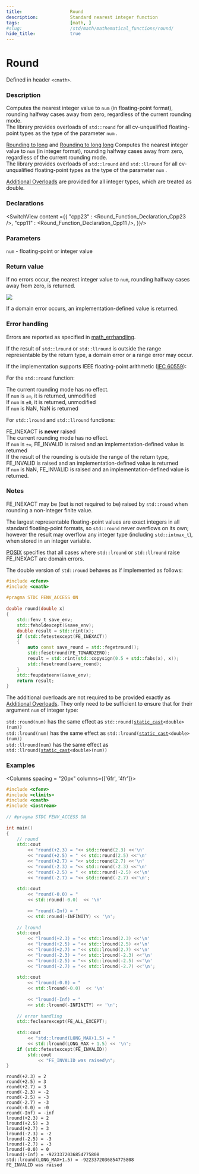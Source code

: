 ```yaml
---
title:                  Round
description:            Standard nearest integer function
tags:                   [math, ]
#slug:                  /std/math/mathematical_functions/round/
hide_title:             true
---
```




# Round

Defined in header `<cmath>`.

### Description
Computes the nearest integer value to <code>num</code> (in floating-point format), rounding halfway cases away from zero, regardless of the current rounding mode. <br/>
&#8203;<Since v='cpp23'>The library provides overloads of <code>std::round</code> for all cv-unqualified floating-point types as the type of the parameter <code>num</code> </Since>.

&#8203;<a href='#declarations'>Rounding to long</a> and <a href='#declarations'>Rounding to long long</a> Computes the nearest integer value to <code>num</code> (in integer format), 
rounding halfway cases away from zero, regardless of the current rounding mode. <br/>
&#8203;<Since v='cpp23'>The library provides overloads of <code>std::lround</code> and <code>std::llround</code> for all cv-unqualified floating-point types as the type of the parameter <code>num</code> </Since>.

&#8203;<a href='#declarations'>Additional Overloads</a> are provided for all integer types, which are treated as <span class='col-lb'>double</span>.

### Declarations

<SwitchView content ={{
    "cpp23" : <Round_Function_Declaration_Cpp23 />,
    "cpp11" : <Round_Function_Declaration_Cpp11 />,
}}/>

### Parameters
 
&#8203;<code>num</code> - floating-point or integer value

### Return value

If no errors occur, the nearest integer value to <code>num</code>, rounding halfway cases away from zero, is returned.

<Image maxheight={300}
        src="/img/doc/math/round/math-round_away_zero.svg"
    />

If a domain error occurs, an implementation-defined value is returned.

### Error handling

Errors are reported as specified in <a href='/docs/std/math/math_errhandling'>math_errhandling</a>.

If the result of `std::lround` or `std::llround` is outside the range representable by the return type, a domain error or a range error may occur.

If the implementation supports IEEE floating-point arithmetic (<a href='https://www.iso.org/standard/80985.html'>IEC 60559</a>):

For the `std::round` function:

The current rounding mode has no effect.<br/>
If <code>num</code> is `±∞`, it is returned, unmodified<br/>
If <code>num</code> is `±0`, it is returned, unmodified<br/>
If <code>num</code> is NaN, NaN is returned<br/>

For `std::lround` and `std::llround` functions:

FE_INEXACT is **never** raised <br/>
The current rounding mode has no effect.<br/>
If <code>num</code> is `±∞`, FE_INVALID is raised and an implementation-defined value is returned<br/>
If the result of the rounding is outside the range of the return type, FE_INVALID is raised and an implementation-defined value is returned<br/>
If <code>num</code> is NaN, FE_INVALID is raised and an implementation-defined value is returned.<br/>

### Notes

FE_INEXACT may be (but is not required to be) raised by `std::round` when rounding a non-integer finite value.

The largest representable floating-point values are exact integers in all standard floating-point formats, so `std::round` never overflows on its own;
 however the result may overflow any integer type (including `std::intmax_t`), when stored in an integer variable.

[POSIX](https://pubs.opengroup.org/onlinepubs/9699919799/functions/lround.html) 
specifies that all cases where `std::lround` or `std::llround` raise FE_INEXACT are domain errors.

The <span class='col-lb'>double</span> version of `std::round` behaves as if implemented as follows:
```cpp
#include <cfenv>
#include <cmath>
 
#pragma STDC FENV_ACCESS ON
 
double round(double x)
{
    std::fenv_t save_env;
    std::feholdexcept(&save_env);
    double result = std::rint(x);
    if (std::fetestexcept(FE_INEXACT))
    {
        auto const save_round = std::fegetround();
        std::fesetround(FE_TOWARDZERO);
        result = std::rint(std::copysign(0.5 + std::fabs(x), x));
        std::fesetround(save_round);
    }
    std::feupdateenv(&save_env);
    return result;
}
```

The additional overloads are not required to be provided exactly as <a href='#declarations'>Additional Overloads</a>. 
They only need to be sufficient to ensure that for their argument <code>num</code> of integer type:

`std::round(num)` has the same effect as <code>std::round(<a href='/docs/std/lang-support/static_cast'>static_cast</a>&lt;<span class='col-lb'>double</span>&gt;(num))</code><br/>
`std::lround(num)` has the same effect as <code>std::lround(<a href='/docs/std/lang-support/static_cast'>static_cast</a>&lt;<span class='col-lb'>double</span>&gt;(num))</code><br/>
`std::llround(num)` has the same effect as <code>std::llround(<a href='/docs/std/lang-support/static_cast'>static_cast</a>&lt;<span class='col-lb'>double</span>&gt;(num))</code><br/>

### Examples

<Columns spacing = "20px" columns={['6fr', '4fr']}>
<div>

```cpp
#include <cfenv>
#include <climits>
#include <cmath>
#include <iostream>
 
// #pragma STDC FENV_ACCESS ON
 
int main()
{
    // round
    std::cout 
        << "round(+2.3) = "<< std::round(2.3) <<'\n'
        << "round(+2.5) = " << std::round(2.5) <<'\n'
        << "round(+2.7) = "<< std::round(2.7) <<'\n'
        << "round(-2.3) = "<< std::round(-2.3) <<'\n'
        << "round(-2.5) = " << std::round(-2.5) <<'\n'
        << "round(-2.7) = "<< std::round(-2.7) <<'\n';
 
    std::cout 
        << "round(-0.0) = " 
        << std::round(-0.0)  << '\n'
        
        << "round(-Inf) = " 
        << std::round(-INFINITY) << '\n';
 
    // lround
    std::cout 
        << "lround(+2.3) = "<< std::lround(2.3) <<'\n'
        << "lround(+2.5) = "<< std::lround(2.5) <<'\n'
        << "lround(+2.7) = "<< std::lround(2.7) <<'\n'
        << "lround(-2.3) = "<< std::lround(-2.3) <<'\n'
        << "lround(-2.5) = "<< std::lround(-2.5) <<'\n'
        << "lround(-2.7) = "<< std::lround(-2.7) <<'\n';
 
    std::cout 
        << "lround(-0.0) = " 
        << std::lround(-0.0)  << '\n'
        
        << "lround(-Inf) = " 
        << std::lround(-INFINITY) << '\n';
 
    // error handling
    std::feclearexcept(FE_ALL_EXCEPT);
 
    std::cout 
        << "std::lround(LONG_MAX+1.5) = "
        << std::lround(LONG_MAX + 1.5) << '\n';
    if (std::fetestexcept(FE_INVALID))
        std::cout 
            << "FE_INVALID was raised\n";
}

```

</div><div>

```plaintext title="Possible Result"
round(+2.3) = 2  
round(+2.5) = 3  
round(+2.7) = 3
round(-2.3) = -2  
round(-2.5) = -3  
round(-2.7) = -3
round(-0.0) = -0
round(-Inf) = -inf
lround(+2.3) = 2  
lround(+2.5) = 3  
lround(+2.7) = 3
lround(-2.3) = -2  
lround(-2.5) = -3  
lround(-2.7) = -3
lround(-0.0) = 0
lround(-Inf) = -9223372036854775808
std::lround(LONG_MAX+1.5) = -9223372036854775808
FE_INVALID was raised
```

</div>
</Columns>